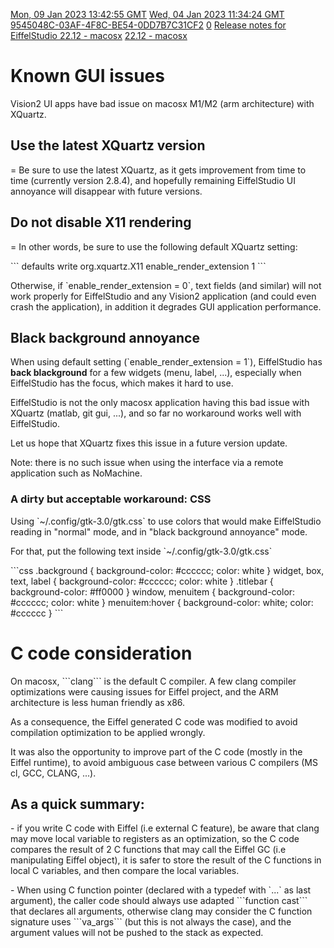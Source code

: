 [[Property:modification_date|Mon, 09 Jan 2023 13:42:55 GMT]]
[[Property:publication_date|Wed, 04 Jan 2023 11:34:24 GMT]]
[[Property:uuid|9545048C-03AF-4F8C-BE54-0DD7B7C31CF2]]
[[Property:weight|0]]
[[Property:title|Release notes for EiffelStudio 22.12 - macosx]]
[[Property:link_title|22.12 - macosx]]

= Known GUI issues =
Vision2 UI apps have bad issue on macosx M1/M2 (arm architecture) with XQuartz.

== Use the latest XQuartz version ===
Be sure to use the latest XQuartz, as it gets improvement from time to time (currently version 2.8.4), and hopefully remaining EiffelStudio UI annoyance will disappear with future versions.

== Do not disable X11 rendering ===
In other words, be sure to use the following default XQuartz setting:

```
defaults write org.xquartz.X11 enable_render_extension 1
```

Otherwise, if `enable_render_extension = 0`,  text fields (and similar) will not work properly for EiffelStudio and any Vision2 application (and could even crash the application), in addition it degrades GUI application performance.

== Black background annoyance ==

When using default setting (`enable_render_extension = 1`), EiffelStudio has '''back blackground''' for a few widgets (menu, label, ...), especially when EiffelStudio has the focus, which makes it hard to use. 

EiffelStudio is not the only macosx application having this bad issue with XQuartz (matlab, git gui, ...), and so far no workaround works well with EiffelStudio. 

Let us hope that XQuartz fixes this issue in a future version update.

Note: there is no such issue when using the interface via a remote application such as NoMachine.

===A dirty but acceptable workaround: CSS ===

Using `~/.config/gtk-3.0/gtk.css`  to use colors that would make EiffelStudio reading in "normal" mode, and in "black background annoyance" mode.

For that, put the following text inside  `~/.config/gtk-3.0/gtk.css`

```css
.background { background-color: #cccccc; color: white }
widget, box, text, label { background-color: #cccccc; color: white }
.titlebar { background-color: #ff0000 }
window, menuitem { background-color: #cccccc; color: white }
menuitem:hover { background-color: white; color: #cccccc }
```

= C code consideration =
On macosx, ```clang``` is the default C compiler.
A few clang compiler optimizations were causing issues for Eiffel project, and the ARM architecture is less human friendly as x86. 

As a consequence, the Eiffel generated C code was modified to avoid compilation optimization to be applied wrongly. 

It was also the opportunity to improve part of the C code (mostly in the Eiffel runtime), to avoid ambiguous case between various C compilers (MS cl, GCC, CLANG, ...).

== As a quick summary:==

- if you write C code with Eiffel (i.e external C feature), be aware that clang may move local variable to registers as an optimization, so the C code compares the result of 2 C functions that may call the Eiffel GC (i.e manipulating Eiffel object), it is safer to store the result of the C functions in local C variables, and then compare the local variables.

- When using C function pointer (declared with a typedef with `...` as last argument), the caller code should always use adapted ```function cast``` that declares all arguments, otherwise clang may consider the C function signature uses ```va_args``` (but this is not always the case), and the argument values will not be pushed to the stack as expected.
